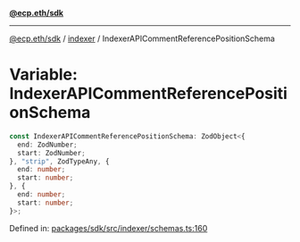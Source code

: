 [**@ecp.eth/sdk**](../../index.mdx)

***

[@ecp.eth/sdk](/sdk-reference/index.mdx) / [indexer](/sdk-reference/indexer/index.mdx) / IndexerAPICommentReferencePositionSchema

# Variable: IndexerAPICommentReferencePositionSchema

```ts
const IndexerAPICommentReferencePositionSchema: ZodObject<{
  end: ZodNumber;
  start: ZodNumber;
}, "strip", ZodTypeAny, {
  end: number;
  start: number;
}, {
  end: number;
  start: number;
}>;
```

Defined in: [packages/sdk/src/indexer/schemas.ts:160](https://github.com/ecp-eth/comments-monorepo/blob/main/packages/sdk/src/indexer/schemas.ts#L160)
